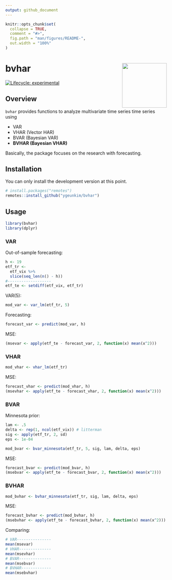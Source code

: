 ```yaml
---
output: github_document
---
```


<!-- README.md is generated from README.Rmd. Please edit that file -->

```r
knitr::opts_chunk$set(
  collapse = TRUE,
  comment = "#>",
  fig.path = "man/figures/README-",
  out.width = "100%"
)
```

# bvhar <img src='man/figures/logo.png' align="right" height="139" />

<!-- badges: start -->
[![Lifecycle: experimental](https://img.shields.io/badge/lifecycle-experimental-orange.svg)](https://lifecycle.r-lib.org/articles/stages.html#experimental)
<!-- badges: end -->

## Overview

`bvhar` provides functions to analyze multivariate time series time series using

- VAR
- VHAR (Vector HAR)
- BVAR (Bayesian VAR)
- **BVHAR (Bayesian VHAR)**

Basically, the package focuses on the research with forecasting.

## Installation

You can only install the development version at this point.

```r
# install.packages("remotes")
remotes::install_github("ygeunkim/bvhar")
```

## Usage

```r
library(bvhar)
library(dplyr)
```

### VAR

Out-of-sample forecasting:

```r
h <- 19
etf_tr <-
  etf_vix %>%
  slice(seq_len(n() - h))
#-------------------
etf_te <- setdiff(etf_vix, etf_tr)
```

VAR(5):

```r
mod_var <- var_lm(etf_tr, 5)
```

Forecasting:

```r
forecast_var <- predict(mod_var, h)
```

MSE:

```r
(msevar <- apply(etf_te - forecast_var, 2, function(x) mean(x^2)))
```

### VHAR

```r
mod_vhar <- vhar_lm(etf_tr)
```

MSE:

```r
forecast_vhar <- predict(mod_vhar, h)
(msevhar <- apply(etf_te - forecast_vhar, 2, function(x) mean(x^2)))
```

### BVAR

Minnesota prior:

```r
lam <- .5
delta <- rep(1, ncol(etf_vix)) # litterman
sig <- apply(etf_tr, 2, sd)
eps <- 1e-04
```

```r
mod_bvar <- bvar_minnesota(etf_tr, 5, sig, lam, delta, eps)
```

MSE:

```r
forecast_bvar <- predict(mod_bvar, h)
(msebvar <- apply(etf_te - forecast_bvar, 2, function(x) mean(x^2)))
```

### BVHAR

```r
mod_bvhar <- bvhar_minnesota(etf_tr, sig, lam, delta, eps)
```

MSE:

```r
forecast_bvhar <- predict(mod_bvhar, h)
(msebvhar <- apply(etf_te - forecast_bvhar, 2, function(x) mean(x^2)))
```

Comparing:

```r
# VAR---------------
mean(msevar)
# VHAR--------------
mean(msevhar)
# BVAR--------------
mean(msebvar)
# BVHAR-------------
mean(msebvhar)
```




